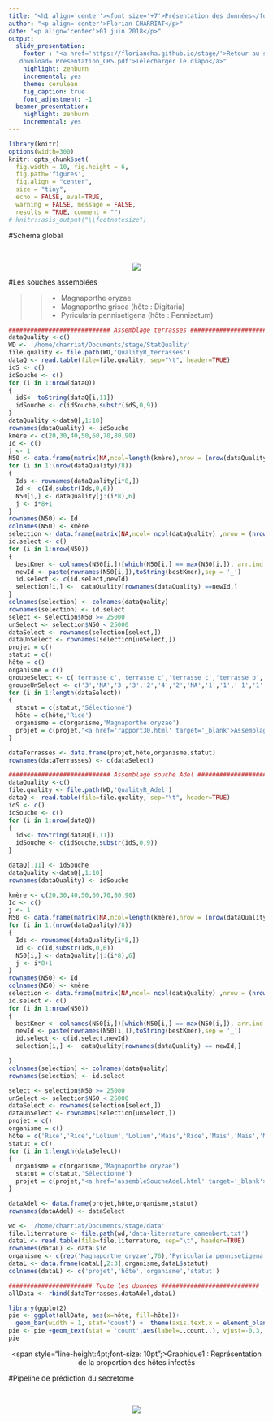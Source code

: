```yaml
---
title: "<h1 align='center'><font size='+7'>Présentation des données</font></h1>" 
author: "<p align='center'>Florian CHARRIAT</p>"
date: "<p align='center'>01 juin 2018</p>"
output:
  slidy_presentation:
    footer : "<a href='https://floriancha.github.io/stage/'>Retour au site</a> &nbsp; <a href='PresentationCBS.pdf'
   download='Presentation_CBS.pdf'>Télécharger le diapo</a>"
    highlight: zenburn
    incremental: yes
    theme: cerulean
    fig_caption: true
    font_adjustment: -1
  beamer_presentation:
    highlight: zenburn
    incremental: yes
---
```



```r
library(knitr)
options(width=300)
knitr::opts_chunk$set(
  fig.width = 10, fig.height = 6, 
  fig.path='figures',
  fig.align = "center", 
  size = "tiny", 
  echo = FALSE, eval=TRUE, 
  warning = FALSE, message = FALSE, 
  results = TRUE, comment = "")
# knitr::asis_output("\\footnotesize")

```


#Schéma global

&nbsp;

<center>![](schemaCBS.png)</center>

#Les souches assemblées

>>- Magnaporthe oryzae
>>- Magnaporthe grisea (hôte : Digitaria)
>>- Pyricularia pennisetigena (hôte : Pennisetum)

```r
############################ Assemblage terrasses ###########################################
dataQuality <-c()
WD <- '/home/charriat/Documents/stage/StatQuality'
file.quality <- file.path(WD,'QualityR_terrasses')
dataQ <- read.table(file=file.quality, sep="\t", header=TRUE)
idS <- c()
idSouche <- c()
for (i in 1:nrow(dataQ))
{
  idS<- toString(dataQ[i,11])
  idSouche <- c(idSouche,substr(idS,0,9))
}
dataQuality <-dataQ[,1:10]
rownames(dataQuality) <- idSouche
kmère <- c(20,30,40,50,60,70,80,90)
Id <- c()
j <- 1
N50 <- data.frame(matrix(NA,ncol=length(kmère),nrow = (nrow(dataQuality)/8)))
for (i in 1:(nrow(dataQuality)/8))
{
  Ids <- rownames(dataQuality[i*8,])
  Id <- c(Id,substr(Ids,0,6))
  N50[i,] <- dataQuality[j:(i*8),6]
  j <- i*8+1
}
rownames(N50) <- Id
colnames(N50) <- kmère
selection <- data.frame(matrix(NA,ncol= ncol(dataQuality) ,nrow = (nrow(dataQuality)/8)))
id.select <- c()
for (i in 1:nrow(N50))
{
  bestKmer <- colnames(N50[i,])[which(N50[i,] == max(N50[i,]), arr.ind = TRUE)[2]]
  newId <- paste(rownames(N50[i,]),toString(bestKmer),sep = '_')
  id.select <- c(id.select,newId)
  selection[i,] <-  dataQuality[rownames(dataQuality) ==newId,]
}
colnames(selection) <- colnames(dataQuality)
rownames(selection) <- id.select
select <- selection$N50 >= 25000
unSelect <- selection$N50 < 25000
dataSelect <- rownames(selection[select,])
dataUnSelect <- rownames(selection[unSelect,])
projet = c()
statut = c()
hôte = c()
organisme = c()
groupeSelect <- c('terrasse_c','terrasse_c','terrasse_c','terrasse_b','terrasse_c','terrasse_c','terrasse_c','terrasse_c','terrasse_b','1','terrasse_c','terrasse_c','1','terrasse_c','3','terrasse_c','terrasse_c','terrasse_c','3','terrasse_c','terrasse_c','3','terrasse_c','terrasse_c','5','a','terrasse_c','terrasse_b','3','terrasse_c','terrasse_c','terrasse_c','terrasse_a','terrasse_a','1','terrasse_a','terrasse_c','terrasse_c','terrasse_c','terrasse_c','terrasse_c','terrasse_c','terrasse_c','3','terrasse_c','terrasse_c','terrasse_c','terrasse_c')
groupeUnSelect <- c('3','NA','3','3','2','4','2','NA','1','1',' 1','1','4','3','2','3','1','1')
for (i in 1:length(dataSelect))
{
  statut = c(statut,'Sélectionné')
  hôte = c(hôte,'Rice')
  organisme = c(organisme,'Magnaporthe oryzae')
  projet = c(projet,"<a href='rapport30.html' target='_blank'>Assemblage souche terrasses</a'>")
}

dataTerrasses <- data.frame(projet,hôte,organisme,statut)
rownames(dataTerrasses) <- c(dataSelect)
```

```r
############################ Assemblage souche Adel ###########################################
dataQuality <-c()
file.quality <- file.path(WD,'QualityR_Adel')
dataQ <- read.table(file=file.quality, sep="\t", header=TRUE)
idS <- c()
idSouche <- c()
for (i in 1:nrow(dataQ))
{
  idS<- toString(dataQ[i,11])
  idSouche <- c(idSouche,substr(idS,0,9))
}

dataQ[,11] <- idSouche
dataQuality <-dataQ[,1:10]
rownames(dataQuality) <- idSouche

kmère <- c(20,30,40,50,60,70,80,90)
Id <- c()
j <- 1
N50 <- data.frame(matrix(NA,ncol=length(kmère),nrow = (nrow(dataQuality)/8)))
for (i in 1:(nrow(dataQuality)/8))
{
  Ids <- rownames(dataQuality[i*8,])
  Id <- c(Id,substr(Ids,0,6))
  N50[i,] <- dataQuality[j:(i*8),6]
  j <- i*8+1
}
rownames(N50) <- Id
colnames(N50) <- kmère
selection <- data.frame(matrix(NA,ncol= ncol(dataQuality) ,nrow = (nrow(dataQuality)/8)))
id.select <- c()
for (i in 1:nrow(N50))
{
  bestKmer <- colnames(N50[i,])[which(N50[i,] == max(N50[i,]), arr.ind = TRUE)[2]]
  newId <- paste(rownames(N50[i,]),toString(bestKmer),sep = '_')
  id.select <- c(id.select,newId)
  selection[i,] <-  dataQuality[rownames(dataQuality) == newId,]

}
colnames(selection) <- colnames(dataQuality)
rownames(selection) <- id.select

select <- selection$N50 >= 25000
unSelect <- selection$N50 < 25000
dataSelect <- rownames(selection[select,])
dataUnSelect <- rownames(selection[unSelect,])
projet = c()
organisme = c()
hôte = c('Rice','Rice','Lolium','Lolium','Mais','Rice','Mais','Mais','Mais','Echinichola','Echinichola','Echinichola','Mais','Rice','Setaria','Rice','Rice','Rice','Setaria')
statut = c()
for (i in 1:length(dataSelect))
{
  organisme = c(organisme,'Magnaporthe oryzae')
  statut = c(statut,'Sélectionné')
  projet = c(projet,"<a href='assembleSoucheAdel.html' target='_blank'>Assemblage souche Adel</a'>")
}

dataAdel <- data.frame(projet,hôte,organisme,statut)
rownames(dataAdel) <- dataSelect
```

```r
wd <- '/home/charriat/Documents/stage/data'
file.literrature <- file.path(wd,'data-literrature_camenbert.txt')
dataL <- read.table(file=file.literrature, sep="\t", header=TRUE)
rownames(dataL) <- dataL$id
organisme <- c(rep('Magnaporthe oryzae',76),'Pyricularia pennisetigena',rep('Magnaporthe grisea',4))
dataL <- data.frame(dataL[,2:3],organisme,dataL$statut)
colnames(dataL) <- c('projet','hôte','organisme','statut')
```

```r
####################### Toute les données ###########################
allData <- rbind(dataTerrasses,dataAdel,dataL)
```

```r
library(ggplot2)
pie <- ggplot(allData, aes(x=hôte, fill=hôte))+
  geom_bar(width = 1, stat='count') +  theme(axis.text.x = element_blank(), axis.ticks = element_blank()) +labs(x='Hôtes', fill ="Hôtes")
pie <- pie +geom_text(stat = 'count',aes(label=..count..), vjust=-0.3, size=3.5)
pie
```
<center><span style="line-height:4pt;font-size: 10pt";>Graphique1 : Représentation de la proportion des hôtes infectés</span></center>

#Pipeline de prédiction du secretome

&nbsp;

<center>![](SchemaCBS2.png)</center>









